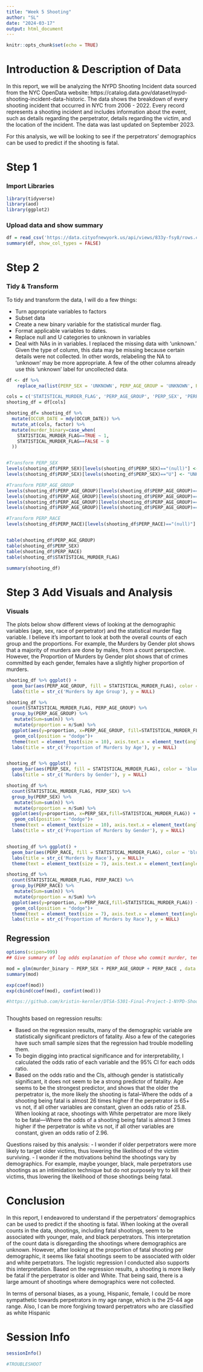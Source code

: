 ---
title: "Week 5 Shooting"
author: "SL"
date: "2024-03-17"
output: html_document
---

```{r setup, include=FALSE}
knitr::opts_chunk$set(echo = TRUE)
```

# Introduction & Description of Data

In this report, we will be analyzing the NYPD Shooting Incident data sourced from the NYC OpenData website: https://catalog.data.gov/dataset/nypd-shooting-incident-data-historic. The data shows the breakdown of every shooting incident that occurred in NYC from 2006 - 2022. Every record represents a shooting incident and includes information about the event, such as  details regarding the perpetrator, details regarding the victim, and the location of the incident. The data was last updated on September 2023. 

For this analysis, we will be looking to see if the perpetrators' demographics can be used to predict if the shooting is fatal. 
 
# Step 1 

### Import Libraries

```{r libs, echo=TRUE}
library(tidyverse)
library(aod)
library(ggplot2)

```


### Upload data and show summary
```{r data, echo=TRUE}
df = read_csv('https://data.cityofnewyork.us/api/views/833y-fsy8/rows.csv?accessType=DOWNLOAD')
summary(df, show_col_types = FALSE)

```

# Step 2

### Tidy & Transform 

To tidy and transform the data, I will do a few things:

- Turn appropriate variables to factors
- Subset data
- Create a new binary variable for the statistical murder flag. 
- Format applicable variables to dates.
- Replace null and U categories to unknown in variables
- Deal with NAs in in variables. I replaced the missing data  with 'unknown.' Given the type of column, this data may be missing because certain details were not collected. In other words, relabeling the NA to 'unknown' may be more appropriate. A few of the other columns already use this 'unknown' label for uncollected data. 

```{r clean, echo=TRUE}

df <- df %>%
    replace_na(list(PERP_SEX = 'UNKNOWN', PERP_AGE_GROUP = 'UNKNOWN', PERP_RACE = 'UNKNOWN'))

cols = c('STATISTICAL_MURDER_FLAG', 'PERP_AGE_GROUP', 'PERP_SEX', 'PERP_RACE', 'OCCUR_DATE')
shooting_df = df[cols]

shooting_df= shooting_df %>%
  mutate(OCCUR_DATE = mdy(OCCUR_DATE)) %>%
  mutate_at(cols, factor) %>%
  mutate(murder_binary=case_when(
    STATISTICAL_MURDER_FLAG==TRUE ~ 1,
    STATISTICAL_MURDER_FLAG==FALSE ~ 0
  ))


#Transform PERP_SEX
levels(shooting_df$PERP_SEX)[levels(shooting_df$PERP_SEX)=="(null)"] <- "UNKNOWN"
levels(shooting_df$PERP_SEX)[levels(shooting_df$PERP_SEX)=="U"] <- "UNKNOWN"

#Transform PERP_AGE_GROUP
levels(shooting_df$PERP_AGE_GROUP)[levels(shooting_df$PERP_AGE_GROUP)=="(null)"] <- "UNKNOWN"
levels(shooting_df$PERP_AGE_GROUP)[levels(shooting_df$PERP_AGE_GROUP)=="1020"] <- "UNKNOWN"
levels(shooting_df$PERP_AGE_GROUP)[levels(shooting_df$PERP_AGE_GROUP)=="224"] <- "UNKNOWN"
levels(shooting_df$PERP_AGE_GROUP)[levels(shooting_df$PERP_AGE_GROUP)=="940"] <- "UNKNOWN"

#Transform PERP_RACE
levels(shooting_df$PERP_RACE)[levels(shooting_df$PERP_RACE)=="(null)"] <- "UNKNOWN"


table(shooting_df$PERP_AGE_GROUP) 
table(shooting_df$PERP_SEX)
table(shooting_df$PERP_RACE)
table(shooting_df$STATISTICAL_MURDER_FLAG)

summary(shooting_df)
```





# Step 3 Add Visuals and Analysis

### Visuals 

The plots below show different views of looking at the demographic variables (age, sex, race of perpetrator) and the statistical murder flag variable. I believe it’s important to look at both the overall counts of each group and the proportions. For example, the Murders by Gender plot shows that a majority of murders are done by males, from a count perspective. However, the Proportion of Murders by Gender plot shows that of crimes committed by each gender, females have a slightly higher proportion of murders. 

```{r shootings by year, echo=TRUE}

shooting_df %>% ggplot() +
  geom_bar(aes(PERP_AGE_GROUP, fill = STATISTICAL_MURDER_FLAG), color = 'blue',position=position_dodge())+
  labs(title = str_c('Murders by Age Group'), y = NULL)

shooting_df %>%
  count(STATISTICAL_MURDER_FLAG, PERP_AGE_GROUP) %>% 
  group_by(PERP_AGE_GROUP) %>% 
   mutate(Sum=sum(n)) %>% 
   mutate(proportion = n/Sum) %>% 
  ggplot(aes(y=proportion, x=PERP_AGE_GROUP, fill=STATISTICAL_MURDER_FLAG)) +
   geom_col(position = "dodge")+
  theme(text = element_text(size = 10), axis.text.x = element_text(angle = 45, hjust = 1)) +
  labs(title = str_c('Proportion of Murders by Age'), y = NULL)


shooting_df %>% ggplot() +
  geom_bar(aes(PERP_SEX, fill = STATISTICAL_MURDER_FLAG), color = 'blue',position=position_dodge())+
  labs(title = str_c('Murders by Gender'), y = NULL)

shooting_df %>%
  count(STATISTICAL_MURDER_FLAG, PERP_SEX) %>% 
  group_by(PERP_SEX) %>% 
   mutate(Sum=sum(n)) %>% 
   mutate(proportion = n/Sum) %>% 
  ggplot(aes(y=proportion, x=PERP_SEX,fill=STATISTICAL_MURDER_FLAG)) +
   geom_col(position = "dodge")+
  theme(text = element_text(size = 10), axis.text.x = element_text(angle = 45, hjust = 1)) +
  labs(title = str_c('Proportion of Murders by Gender'), y = NULL)


shooting_df %>% ggplot() +
  geom_bar(aes(PERP_RACE, fill = STATISTICAL_MURDER_FLAG), color = 'blue',position=position_dodge())+
  labs(title = str_c('Murders by Race'), y = NULL)+
  theme(text = element_text(size = 7), axis.text.x = element_text(angle = 45, hjust = 1)) 

shooting_df %>%
  count(STATISTICAL_MURDER_FLAG, PERP_RACE) %>% 
  group_by(PERP_RACE) %>% 
   mutate(Sum=sum(n)) %>% 
   mutate(proportion = n/Sum) %>% 
  ggplot(aes(y=proportion, x=PERP_RACE,fill=STATISTICAL_MURDER_FLAG)) +
   geom_col(position = "dodge")+
  theme(text = element_text(size = 7), axis.text.x = element_text(angle = 45, hjust = 1)) +
  labs(title = str_c('Proportion of Murders by Race'), y = NULL)


```

## Regression
```{r regs by gender, echo=TRUE}
options(scipen=999)
## Give summary of log odds explanation of those who commit murder, tend ot be older

mod = glm(murder_binary ~ PERP_SEX + PERP_AGE_GROUP + PERP_RACE , data = shooting_df, family = 'binomial')
summary(mod)

exp(coef(mod))
exp(cbind(coef(mod), confint(mod))) 

#https://github.com/kristin-kernler/DTSA-5301-Final-Project-1-NYPD-Shooting-Incidents/blob/main/NYPD_Shooting_Report.pdf



```


Thoughts based on regression results:

- Based on the regression results, many of the demographic variable are statistically significant predictors of fatality. Also a few of the categories have such small sample sizes that the regression had trouble modelling them.
- To begin digging into practical significance and for interpretability, I calculated the odds ratio of each variable and the 95% CI for each odds ratio. 
- Based on the odds ratio and the CIs, although gender is statistically significant, it does not seem to be a strong predictor of fatality. Age seems to be the strongest predictor, and shows that the older the perpetrator is, the more likely the shooting is fatal--Where the odds of a shooting being fatal is almost 26 times higher if the perpetrator is 65+ vs not, if all other variables are constant, given an odds ratio of 25.8. When looking at race, shootings with White perpetrator are more likely to be fatal---Where the odds of a shooting being fatal is almost 3 times higher if the perpetrator is white vs not, if all other variables are constant, given an odds ratio of 2.96.

Questions raised by this analysis:
- I wonder if older perpetrators were more likely to target older victims, thus lowering the likelihood of the victim surviving. 
- I wonder if the motivations behind the shootings vary by demographics. For example, maybe younger, black, male perpetrators use shootings as an intimidation technique but do not purposely try to kill their victims, thus lowering the likelihood of those shootings being fatal. 



# Conclusion

In this report, I endeavored to understand if the perpetrators’ demographics can be used to predict if the shooting is fatal. When looking at the overall counts in the data, shootings, including fatal shootings, seem to be associated with younger, male, and black perpetrators. This interpretation of the count data is disregarding the shootings where demographics are unknown. However, after looking at the proportion of fatal shooting per demographic, it seems like  fatal shootings seem to be associated with older and white perpetrators. The logistic regression I conducted also supports this interpretation. Based on the regression results, a shooting is more likely be fatal if the perpetrator is older and White. That being said, there is a large amount of shootings where demographics were not collected. 

In terms of personal biases, as a young, Hispanic, female, I could be more sympathetic towards perpetrators in my age range, which is the 25-44 age range. Also, I can be more forgiving toward perpetrators who are classified as white Hispanic  

# Session Info

```{r session, echo= TRUE, eval=TRUE}
sessionInfo()
```


```{r e, echo = FALSE, eval=FALSE}
#TROUBLESHOOT
```
